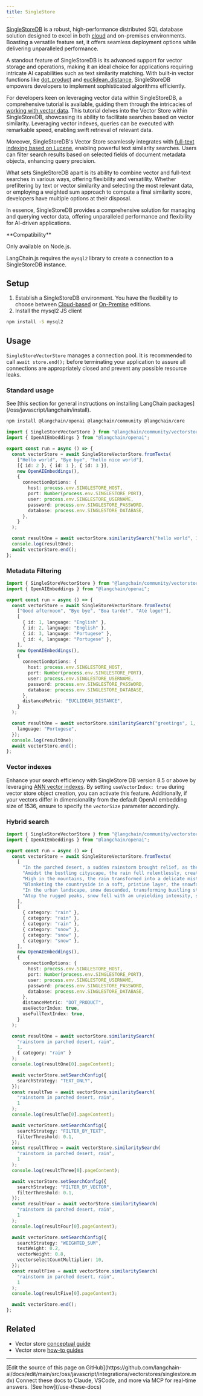 ```yaml
---
title: SingleStore
---
```


[SingleStoreDB](https://singlestore.com/) is a robust, high-performance distributed SQL database solution designed to excel in both [cloud](https://www.singlestore.com/cloud/) and on-premises environments. Boasting a versatile feature set, it offers seamless deployment options while delivering unparalleled performance.

A standout feature of SingleStoreDB is its advanced support for vector storage and operations, making it an ideal choice for applications requiring intricate AI capabilities such as text similarity matching. With built-in vector functions like [dot_product](https://docs.singlestore.com/managed-service/en/reference/sql-reference/vector-functions/dot_product.html) and [euclidean_distance](https://docs.singlestore.com/managed-service/en/reference/sql-reference/vector-functions/euclidean_distance.html), SingleStoreDB empowers developers to implement sophisticated algorithms efficiently.

For developers keen on leveraging vector data within SingleStoreDB, a comprehensive tutorial is available, guiding them through the intricacies of [working with vector data](https://docs.singlestore.com/managed-service/en/developer-resources/functional-extensions/working-with-vector-data.html). This tutorial delves into the Vector Store within SingleStoreDB, showcasing its ability to facilitate searches based on vector similarity. Leveraging vector indexes, queries can be executed with remarkable speed, enabling swift retrieval of relevant data.

Moreover, SingleStoreDB's Vector Store seamlessly integrates with [full-text indexing based on Lucene](https://docs.singlestore.com/cloud/developer-resources/functional-extensions/working-with-full-text-search/), enabling powerful text similarity searches. Users can filter search results based on selected fields of document metadata objects, enhancing query precision.

What sets SingleStoreDB apart is its ability to combine vector and full-text searches in various ways, offering flexibility and versatility. Whether prefiltering by text or vector similarity and selecting the most relevant data, or employing a weighted sum approach to compute a final similarity score, developers have multiple options at their disposal.

In essence, SingleStoreDB provides a comprehensive solution for managing and querying vector data, offering unparalleled performance and flexibility for AI-driven applications.

<Tip>
**Compatibility**

Only available on Node.js.
</Tip>

LangChain.js requires the `mysql2` library to create a connection to a SingleStoreDB instance.

## Setup

1. Establish a SingleStoreDB environment. You have the flexibility to choose between [Cloud-based](https://docs.singlestore.com/managed-service/en/getting-started-with-singlestoredb-cloud.html) or [On-Premise](https://docs.singlestore.com/db/v8.1/en/developer-resources/get-started-using-singlestoredb-for-free.html) editions.
2. Install the mysql2 JS client

```bash npm
npm install -S mysql2
```
## Usage

`SingleStoreVectorStore` manages a connection pool. It is recommended to call `await store.end();` before terminating your application to assure all connections are appropriately closed and prevent any possible resource leaks.

### Standard usage

<Tip>
See [this section for general instructions on installing LangChain packages](/oss/javascript/langchain/install).
</Tip>

```bash npm
npm install @langchain/openai @langchain/community @langchain/core
```

```typescript
import { SingleStoreVectorStore } from "@langchain/community/vectorstores/singlestore";
import { OpenAIEmbeddings } from "@langchain/openai";

export const run = async () => {
  const vectorStore = await SingleStoreVectorStore.fromTexts(
    ["Hello world", "Bye bye", "hello nice world"],
    [{ id: 2 }, { id: 1 }, { id: 3 }],
    new OpenAIEmbeddings(),
    {
      connectionOptions: {
        host: process.env.SINGLESTORE_HOST,
        port: Number(process.env.SINGLESTORE_PORT),
        user: process.env.SINGLESTORE_USERNAME,
        password: process.env.SINGLESTORE_PASSWORD,
        database: process.env.SINGLESTORE_DATABASE,
      },
    }
  );

  const resultOne = await vectorStore.similaritySearch("hello world", 1);
  console.log(resultOne);
  await vectorStore.end();
};
```

### Metadata Filtering

```typescript
import { SingleStoreVectorStore } from "@langchain/community/vectorstores/singlestore";
import { OpenAIEmbeddings } from "@langchain/openai";

export const run = async () => {
  const vectorStore = await SingleStoreVectorStore.fromTexts(
    ["Good afternoon", "Bye bye", "Boa tarde!", "Até logo!"],
    [
      { id: 1, language: "English" },
      { id: 2, language: "English" },
      { id: 3, language: "Portugese" },
      { id: 4, language: "Portugese" },
    ],
    new OpenAIEmbeddings(),
    {
      connectionOptions: {
        host: process.env.SINGLESTORE_HOST,
        port: Number(process.env.SINGLESTORE_PORT),
        user: process.env.SINGLESTORE_USERNAME,
        password: process.env.SINGLESTORE_PASSWORD,
        database: process.env.SINGLESTORE_DATABASE,
      },
      distanceMetric: "EUCLIDEAN_DISTANCE",
    }
  );

  const resultOne = await vectorStore.similaritySearch("greetings", 1, {
    language: "Portugese",
  });
  console.log(resultOne);
  await vectorStore.end();
};
```

### Vector indexes

Enhance your search efficiency with SingleStore DB version 8.5 or above by leveraging [ANN vector indexes](https://docs.singlestore.com/cloud/reference/sql-reference/vector-functions/vector-indexing/).
By setting `useVectorIndex: true` during vector store object creation, you can activate this feature.
Additionally, if your vectors differ in dimensionality from the default OpenAI embedding size of 1536, ensure to specify the `vectorSize` parameter accordingly.

### Hybrid search

```typescript
import { SingleStoreVectorStore } from "@langchain/community/vectorstores/singlestore";
import { OpenAIEmbeddings } from "@langchain/openai";

export const run = async () => {
  const vectorStore = await SingleStoreVectorStore.fromTexts(
    [
      "In the parched desert, a sudden rainstorm brought relief, as the droplets danced upon the thirsty earth, rejuvenating the landscape with the sweet scent of petrichor.",
      "Amidst the bustling cityscape, the rain fell relentlessly, creating a symphony of pitter-patter on the pavement, while umbrellas bloomed like colorful flowers in a sea of gray.",
      "High in the mountains, the rain transformed into a delicate mist, enveloping the peaks in a mystical veil, where each droplet seemed to whisper secrets to the ancient rocks below.",
      "Blanketing the countryside in a soft, pristine layer, the snowfall painted a serene tableau, muffling the world in a tranquil hush as delicate flakes settled upon the branches of trees like nature's own lacework.",
      "In the urban landscape, snow descended, transforming bustling streets into a winter wonderland, where the laughter of children echoed amidst the flurry of snowballs and the twinkle of holiday lights.",
      "Atop the rugged peaks, snow fell with an unyielding intensity, sculpting the landscape into a pristine alpine paradise, where the frozen crystals shimmered under the moonlight, casting a spell of enchantment over the wilderness below.",
    ],
    [
      { category: "rain" },
      { category: "rain" },
      { category: "rain" },
      { category: "snow" },
      { category: "snow" },
      { category: "snow" },
    ],
    new OpenAIEmbeddings(),
    {
      connectionOptions: {
        host: process.env.SINGLESTORE_HOST,
        port: Number(process.env.SINGLESTORE_PORT),
        user: process.env.SINGLESTORE_USERNAME,
        password: process.env.SINGLESTORE_PASSWORD,
        database: process.env.SINGLESTORE_DATABASE,
      },
      distanceMetric: "DOT_PRODUCT",
      useVectorIndex: true,
      useFullTextIndex: true,
    }
  );

  const resultOne = await vectorStore.similaritySearch(
    "rainstorm in parched desert, rain",
    1,
    { category: "rain" }
  );
  console.log(resultOne[0].pageContent);

  await vectorStore.setSearchConfig({
    searchStrategy: "TEXT_ONLY",
  });
  const resultTwo = await vectorStore.similaritySearch(
    "rainstorm in parched desert, rain",
    1
  );
  console.log(resultTwo[0].pageContent);

  await vectorStore.setSearchConfig({
    searchStrategy: "FILTER_BY_TEXT",
    filterThreshold: 0.1,
  });
  const resultThree = await vectorStore.similaritySearch(
    "rainstorm in parched desert, rain",
    1
  );
  console.log(resultThree[0].pageContent);

  await vectorStore.setSearchConfig({
    searchStrategy: "FILTER_BY_VECTOR",
    filterThreshold: 0.1,
  });
  const resultFour = await vectorStore.similaritySearch(
    "rainstorm in parched desert, rain",
    1
  );
  console.log(resultFour[0].pageContent);

  await vectorStore.setSearchConfig({
    searchStrategy: "WEIGHTED_SUM",
    textWeight: 0.2,
    vectorWeight: 0.8,
    vectorselectCountMultiplier: 10,
  });
  const resultFive = await vectorStore.similaritySearch(
    "rainstorm in parched desert, rain",
    1
  );
  console.log(resultFive[0].pageContent);

  await vectorStore.end();
};
```

## Related

- Vector store [conceptual guide](/oss/javascript/integrations/vectorstores)
- Vector store [how-to guides](/oss/javascript/integrations/vectorstores)

---

<Callout icon="pen-to-square" iconType="regular">
    [Edit the source of this page on GitHub](https://github.com/langchain-ai/docs/edit/main/src/oss/javascript/integrations/vectorstores/singlestore.mdx)
</Callout>
<Tip icon="terminal" iconType="regular">
    Connect these docs to Claude, VSCode, and more via MCP for    real-time answers. [See how](/use-these-docs)
</Tip>
